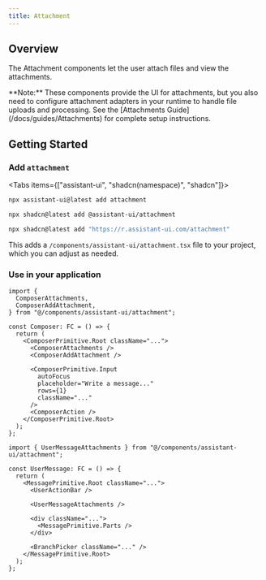 ```yaml
---
title: Attachment
---
```



## Overview

The Attachment components let the user attach files and view the attachments.

<AttachmentSample />

<Callout type="info">
  **Note:** These components provide the UI for attachments, but you also need
  to configure attachment adapters in your runtime to handle file uploads and
  processing. See the [Attachments Guide](/docs/guides/Attachments) for complete
  setup instructions.
</Callout>

## Getting Started

<Steps>
  <Step>

### Add `attachment`

<Tabs items={["assistant-ui", "shadcn(namespace)", "shadcn"]}>
  <Tab>

```sh
npx assistant-ui@latest add attachment
```

  </Tab>
  <Tab>

```sh
npx shadcn@latest add @assistant-ui/attachment
```

  </Tab>
  <Tab>

```sh
npx shadcn@latest add "https://r.assistant-ui.com/attachment"
```

  </Tab>
</Tabs>

This adds a `/components/assistant-ui/attachment.tsx` file to your project, which you can adjust as needed.

  </Step>
  <Step>

### Use in your application

```tsx title="/components/assistant-ui/thread.tsx" {1-4,9-10}
import {
  ComposerAttachments,
  ComposerAddAttachment,
} from "@/components/assistant-ui/attachment";

const Composer: FC = () => {
  return (
    <ComposerPrimitive.Root className="...">
      <ComposerAttachments />
      <ComposerAddAttachment />

      <ComposerPrimitive.Input
        autoFocus
        placeholder="Write a message..."
        rows={1}
        className="..."
      />
      <ComposerAction />
    </ComposerPrimitive.Root>
  );
};
```

```tsx title="/components/assistant-ui/thread.tsx" {1,8}
import { UserMessageAttachments } from "@/components/assistant-ui/attachment";

const UserMessage: FC = () => {
  return (
    <MessagePrimitive.Root className="...">
      <UserActionBar />

      <UserMessageAttachments />

      <div className="...">
        <MessagePrimitive.Parts />
      </div>

      <BranchPicker className="..." />
    </MessagePrimitive.Root>
  );
};
```

  </Step>
</Steps>
